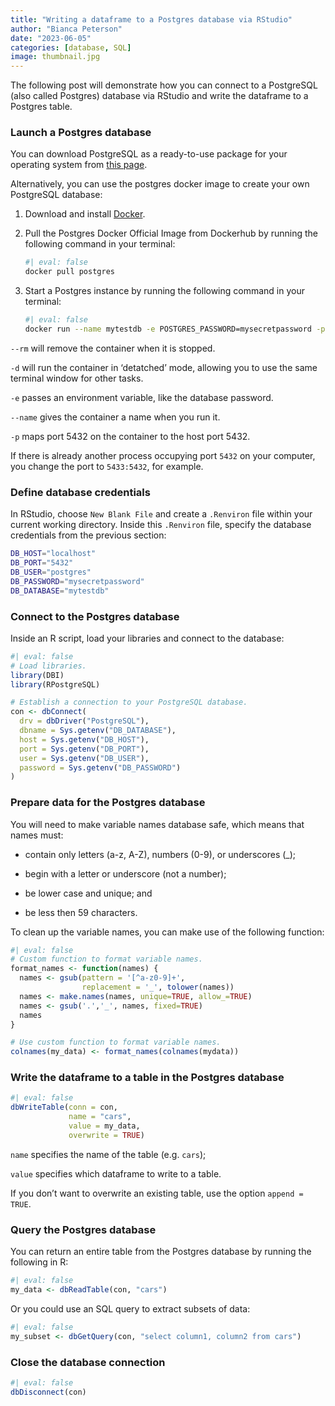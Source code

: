 ```yaml
---
title: "Writing a dataframe to a Postgres database via RStudio"
author: "Bianca Peterson"
date: "2023-06-05"
categories: [database, SQL]
image: thumbnail.jpg
---
```


The following post will demonstrate how you can connect to a PostgreSQL (also called Postgres) database via RStudio and write the dataframe to a Postgres table.

### Launch a Postgres database

You can download PostgreSQL as a ready-to-use package for your operating system from [this page](https://www.postgresql.org/download/).

Alternatively, you can use the postgres docker image to create your own PostgreSQL database:

1.  Download and install [Docker](https://docs.docker.com/engine/install/).

2.  Pull the Postgres Docker Official Image from Dockerhub by running the following command in your terminal:

    ```bash
    #| eval: false
    docker pull postgres
    ```

3.  Start a Postgres instance by running the following command in your terminal:

    ```bash
    #| eval: false
    docker run --name mytestdb -e POSTGRES_PASSWORD=mysecretpassword -p 5432:5432 -d postgres
    ```

`--rm` will remove the container when it is stopped.

`-d` will run the container in 'detatched' mode, allowing you to use the same terminal window for other tasks.

`-e` passes an environment variable, like the database password.

`--name` gives the container a name when you run it.

`-p` maps port 5432 on the container to the host port 5432.

If there is already another process occupying port `5432` on your computer, you change the port to `5433:5432`, for example.

### Define database credentials

In RStudio, choose `New Blank File` and create a `.Renviron` file within your current working directory. Inside this `.Renviron` file, specify the database credentials from the previous section:

``` bash
DB_HOST="localhost"
DB_PORT="5432"
DB_USER="postgres"
DB_PASSWORD="mysecretpassword"
DB_DATABASE="mytestdb"
```

### Connect to the Postgres database

Inside an R script, load your libraries and connect to the database:

```r
#| eval: false
# Load libraries.
library(DBI)
library(RPostgreSQL)

# Establish a connection to your PostgreSQL database.
con <- dbConnect(
  drv = dbDriver("PostgreSQL"),
  dbname = Sys.getenv("DB_DATABASE"),
  host = Sys.getenv("DB_HOST"),
  port = Sys.getenv("DB_PORT"),
  user = Sys.getenv("DB_USER"),
  password = Sys.getenv("DB_PASSWORD")
)
```

### Prepare data for the Postgres database

You will need to make variable names database safe, which means that names must:

-   contain only letters (a-z, A-Z), numbers (0-9), or underscores (\_);

-   begin with a letter or underscore (not a number);

-   be lower case and unique; and

-   be less then 59 characters.

To clean up the variable names, you can make use of the following function:

```r
#| eval: false
# Custom function to format variable names.
format_names <- function(names) {
  names <- gsub(pattern = '[^a-z0-9]+',
                replacement = '_', tolower(names))
  names <- make.names(names, unique=TRUE, allow_=TRUE)
  names <- gsub('.','_', names, fixed=TRUE)
  names
}

# Use custom function to format variable names.
colnames(my_data) <- format_names(colnames(mydata))
```

### Write the dataframe to a table in the Postgres database

```r
#| eval: false
dbWriteTable(conn = con,
             name = "cars",
             value = my_data,
             overwrite = TRUE)
```

`name` specifies the name of the table (e.g. `cars`);

`value` specifies which dataframe to write to a table.

If you don't want to overwrite an existing table, use the option `append = TRUE`.

### Query the Postgres database

You can return an entire table from the Postgres database by running the following in R:

```r
#| eval: false
my_data <- dbReadTable(con, "cars")
```

Or you could use an SQL query to extract subsets of data:

```r
#| eval: false
my_subset <- dbGetQuery(con, "select column1, column2 from cars")
```

### Close the database connection

```r
#| eval: false
dbDisconnect(con)
```

